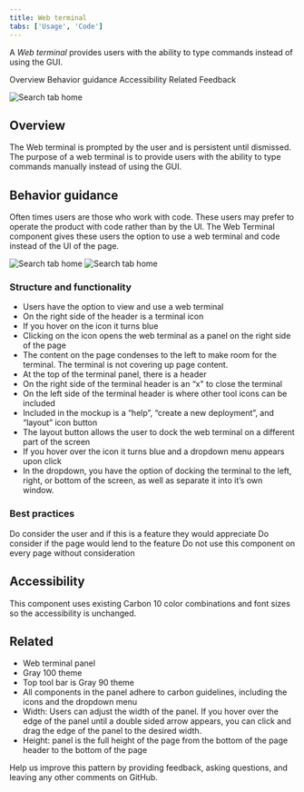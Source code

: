 ```yaml
---
title: Web terminal
tabs: ['Usage', 'Code']
---
```


<PageDescription>

A _Web terminal_ provides users with the ability to type commands instead of using the GUI.

</PageDescription>

<AnchorLinks>
  <AnchorLink>Overview</AnchorLink>
  <AnchorLink>Behavior guidance</AnchorLink>
  <AnchorLink>Accessibility</AnchorLink>
  <AnchorLink>Related</AnchorLink>
  <AnchorLink>Feedback</AnchorLink>
</AnchorLinks>

![Search tab home](images/WebTerminal-connection.jpg)

## Overview

The Web terminal is prompted by the user and is persistent until dismissed. The purpose of a web terminal is to provide users with the ability to type commands manually instead of using the GUI.

## Behavior guidance

Often times users are those who work with code. These users may prefer to operate the product with code rather than by the UI. The Web Terminal component gives these users the option to use a web terminal and code instead of the UI of the page.

![Search tab home](images/ConnectionSuccessful.jpg)
![Search tab home](images/WebTerminalTyping.jpg)

### Structure and functionality 

- Users have the option to view and use a web terminal
- On the right side of the header is a terminal icon
- If you hover on the icon it turns blue
- Clicking on the icon opens the web terminal as a panel on the right side of the page
- The content on the page condenses to the left to make room for the terminal. The terminal is not covering up page content.
- At the top of the terminal panel, there is a header
- On the right side of the terminal header is an “x" to close the terminal
- On the left side of the terminal header is where other tool icons can be included
- Included in the mockup is a “help”, “create a new deployment”, and “layout” icon button
- The layout button allows the user to dock the web terminal on a different part of the screen
- If you hover over the icon it turns blue and a dropdown menu appears upon click
- In the dropdown, you have the option of docking the terminal to the left, right, or bottom of the screen, as well as separate it into it’s own window.


### Best practices

Do consider the user and if this is a feature they would appreciate
Do consider if the page would lend to the feature
Do not use this component on every page without consideration

## Accessibility

This component uses existing Carbon 10 color combinations and font sizes so the accessibility is unchanged.

## Related

- Web terminal panel
- Gray 100 theme
- Top tool bar is Gray 90 theme
- All components in the panel adhere to carbon guidelines, including the icons and the dropdown menu
- Width: Users can adjust the width of the panel. If you hover over the edge of the panel until a double sided arrow appears, you can click and drag the edge of the panel to the desired width.
- Height: panel is the full height of the page from the bottom of the page header to the bottom of the page


Help us improve this pattern by providing feedback, asking questions, and leaving any other comments on GitHub.

